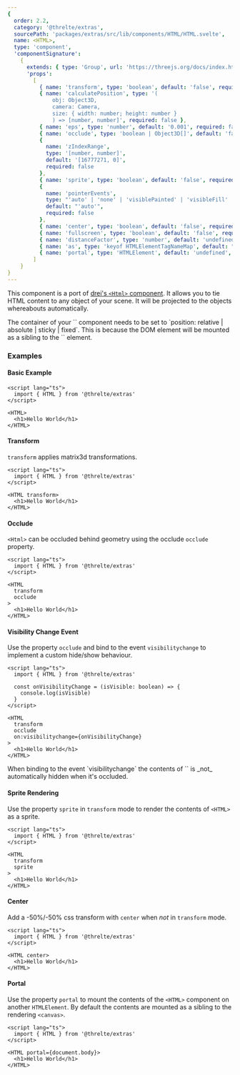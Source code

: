 ```yaml
---
{
  order: 2.2,
  category: '@threlte/extras',
  sourcePath: 'packages/extras/src/lib/components/HTML/HTML.svelte',
  name: <HTML>,
  type: 'component',
  'componentSignature':
    {
      extends: { type: 'Group', url: 'https://threejs.org/docs/index.html#api/en/objects/Group' },
      'props':
        [
          { name: 'transform', type: 'boolean', default: 'false', required: false },
          { name: 'calculatePosition', type: '(
              obj: Object3D,
              camera: Camera,
              size: { width: number; height: number }
              ) => [number, number]', required: false },
          { name: 'eps', type: 'number', default: '0.001', required: false },
          { name: 'occlude', type: 'boolean | Object3D[]', default: 'false', required: false },
          {
            name: 'zIndexRange',
            type: '[number, number]',
            default: '[16777271, 0]',
            required: false
          },
          { name: 'sprite', type: 'boolean', default: 'false', required: false },
          {
            name: 'pointerEvents',
            type: "'auto' | 'none' | 'visiblePainted' | 'visibleFill' | 'visibleStroke' | 'visible' | 'painted' | 'fill' | 'stroke' | 'all' | 'inherit'",
            default: "'auto'",
            required: false
          },
          { name: 'center', type: 'boolean', default: 'false', required: false },
          { name: 'fullscreen', type: 'boolean', default: 'false', required: false },
          { name: 'distanceFactor', type: 'number', default: 'undefined', required: false },
          { name: 'as', type: 'keyof HTMLElementTagNameMap', default: "'div'", required: false },
          { name: 'portal', type: 'HTMLElement', default: 'undefined', required: false }
        ]
    }
}
---
```


This component is a port of [drei's `<Html>` component](https://github.com/pmndrs/drei#html). It allows you to tie HTML content to any object of your scene. It will be projected to the objects whereabouts automatically.

<Tip type="warning">
The container of your `<Canvas>` component needs to be set to `position: relative | absolute | sticky | fixed`. This is because the DOM element will be mounted as a sibling to the `<canvas>` element.
</Tip>

<Example path="extras/html/basic" />

### Examples

#### Basic Example

```svelte
<script lang="ts">
  import { HTML } from '@threlte/extras'
</script>

<HTML>
  <h1>Hello World</h1>
</HTML>
```

#### Transform

`transform` applies matrix3d transformations.

```svelte
<script lang="ts">
  import { HTML } from '@threlte/extras'
</script>

<HTML transform>
  <h1>Hello World</h1>
</HTML>
```

#### Occlude

`<Html>` can be occluded behind geometry using the occlude `occlude` property.

```svelte
<script lang="ts">
  import { HTML } from '@threlte/extras'
</script>

<HTML
  transform
  occlude
>
  <h1>Hello World</h1>
</HTML>
```

<Example path="extras/html/phone" />

#### Visibility Change Event

Use the property `occlude` and bind to the event `visibilitychange` to implement a custom hide/show behaviour.

```svelte
<script lang="ts">
  import { HTML } from '@threlte/extras'

  const onVisibilityChange = (isVisible: boolean) => {
    console.log(isVisible)
  }
</script>

<HTML
  transform
  occlude
  on:visibilitychange={onVisibilityChange}
>
  <h1>Hello World</h1>
</HTML>
```

<Tip type="info">
When binding to the event `visibilitychange` the contents of `<HTML>` is _not_ automatically hidden when it's occluded.
</Tip>

#### Sprite Rendering

Use the property `sprite` in `transform` mode to render the contents of `<HTML>` as a sprite.

```svelte
<script lang="ts">
  import { HTML } from '@threlte/extras'
</script>

<HTML
  transform
  sprite
>
  <h1>Hello World</h1>
</HTML>
```

#### Center

Add a -50%/-50% css transform with `center` when _not_ in `transform` mode.

```svelte
<script lang="ts">
  import { HTML } from '@threlte/extras'
</script>

<HTML center>
  <h1>Hello World</h1>
</HTML>
```

#### Portal

Use the property `portal` to mount the contents of the `<HTML>` component on another `HTMLElement`.
By default the contents are mounted as a sibling to the rendering `<canvas>`.

```svelte
<script lang="ts">
  import { HTML } from '@threlte/extras'
</script>

<HTML portal={document.body}>
  <h1>Hello World</h1>
</HTML>
```
